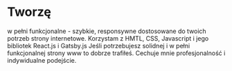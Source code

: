 # Tworzę
w pełni funkcjonalne - szybkie, responsywne dostosowane do twoich potrzeb strony internetowe.
Korzystam z HMTL, CSS, Javascript i jego bibliotek React.js i Gatsby.js
Jeśli potrzebujesz solidnej i w pełni funkcjonalnej strony www to dobrze trafiłeś.
Cechuje mnie profesjonalność i indywidualne podejście.